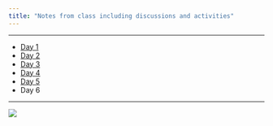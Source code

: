 ```yaml
---
title: "Notes from class including discussions and activities"
---
```


-------------------------------------------------------------------------------

- [Day 1](pdf/notes/efw_day1.pdf "Download")
- [Day 2](pdf/notes/efw_day2.pdf "Download")
- [Day 3](pdf/notes/efw_day3.pdf "Download")
- [Day 4](pdf/notes/efw_day4.pdf "Download")
- [Day 5](pdf/notes/efw_day5.pdf "Download")
- Day 6

-------------------------------------------------------------------------------

![](img/socrates_sm.png) 
